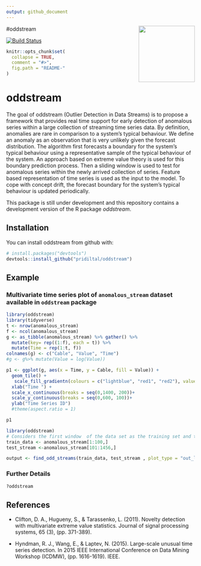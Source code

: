 ```yaml
---
output: github_document
---
```

#oddstream <img src="logo.png" align="right" height="150" />

[![Build Status](https://travis-ci.org/pridiltal/oddstream.svg?branch=master)](https://travis-ci.org/pridiltal/oddstream)

<!-- README.md is generated from README.Rmd. Please edit that file -->

```r
knitr::opts_chunk$set(
  collapse = TRUE,
  comment = "#>",
  fig.path = "README-"
)
```

# oddstream

The goal of oddstream (Outlier Detection in Data Streams) is to propose a framework that provides real time support for early detection of anomalous series within a large collection of streaming time series data. By definition, anomalies are rare in comparison to a system's typical behaviour. We define an anomaly as an observation that  is very unlikely given the forecast distribution. The algorithm first forecasts a boundary for the system's typical behaviour using a representative sample of the typical behaviour of the system. An  approach based on extreme value theory is used for this boundary prediction process. Then a sliding window is used to test for anomalous series within the newly arrived collection of series. Feature based representation of time series is used as the input to the model. To cope with concept drift, the forecast boundary for the system's typical behaviour is updated periodically.

This package is still under development and this repository contains a development version of the R package *oddstream*.

## Installation

You can install oddstream from github with:

```r
# install.packages("devtools")
devtools::install_github("pridiltal/oddstream")
```

## Example

### Multivariate time series plot of `anomalous_stream` dataset  available in `oddstream` package 

```r
library(oddstream)
library(tidyverse)
t <- nrow(anomalous_stream)
f <- ncol(anomalous_stream)
g <- as_tibble(anomalous_stream) %>% gather() %>%
  mutate(key= rep((1:f), each = t)) %>%
  mutate(Time = rep(1:t, f))
colnames(g) <- c("Cable", "Value", "Time")
#g <- g%>% mutate(Value = log(Value))

p1 <- ggplot(g, aes(x = Time, y = Cable, fill = Value)) + 
  geom_tile() +
   scale_fill_gradientn(colours = c("lightblue", "red1", "red2"), values = c(0,.1,max(anomalous_stream)))+
  xlab("Time ") + 
  scale_x_continuous(breaks = seq(0,1400, 200))+
  scale_y_continuous(breaks = seq(0,600, 100))+
  ylab("Time Series ID") 
  #theme(aspect.ratio = 1)

p1
```

```r
library(oddstream)
# Considers the first window  of the data set as the training set and the remaining as the test stream
train_data <- anomalous_stream[1:100,]
test_stream <-anomalous_stream[101:1456,]

output <- find_odd_streams(train_data, test_stream , plot_type = "out_location_plot", trials = 100)
```

### Further Details
```r
?oddstream
```

## References

- Clifton, D. A., Hugueny, S., & Tarassenko, L. (2011). Novelty detection with multivariate extreme value statistics. Journal of signal processing systems, 65 (3), (pp. 371-389).

- Hyndman, R. J., Wang, E., & Laptev, N. (2015). Large-scale unusual time series detection. In 2015 IEEE International Conference on Data Mining Workshop (ICDMW), (pp. 1616-1619). IEEE.
